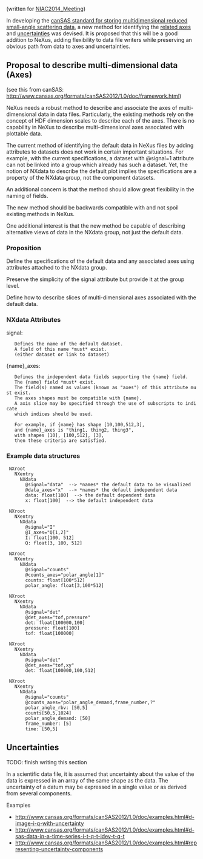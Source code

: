 (written for [[NIAC2014_Meeting]])

In developing the [http://www.cansas.org/formats/canSAS2012/1.0/doc/ canSAS standard for storing multidimensional reduced small-angle scattering data], a new method for identifying the [http://www.cansas.org/formats/canSAS2012/1.0/doc/implementation.html#algorithm-to-identify-values-given-a-set-of-indices-on-the-i-data related axes] and [http://www.cansas.org/formats/canSAS2012/1.0/doc/framework.html#index-5 uncertainties] was devised.  It is proposed that this will be a good addition to NeXus, adding flexibility to data file writers while preserving an obvious path from data to axes and uncertainties.

== Proposal to describe multi-dimensional data (Axes) ==

(see this from canSAS: http://www.cansas.org/formats/canSAS2012/1.0/doc/framework.html)

NeXus needs a robust method to describe and associate the axes of multi-dimensional
data in data files.  Particularly, the existing methods rely on the concept of
HDF dimension scales to describe each of the axes.  There is no capability in
NeXus to describe multi-dimensional axes associated with plottable data.

The current method of identifying the default data in NeXus files by adding
attributes to datasets does not work in certain important situations.
For example, with the current specifications, a dataset with @signal=1 attribute
can not be linked into a group which already has such a dataset.  Yet, the notion of
NXdata to describe the default plot implies the specifications are a property
of the NXdata group, not the component datasets.

An additional concern is that the method should allow great flexibility in the
naming of fields.

The new method should be backwards compatible with and not spoil existing
methods in NeXus.

One additional interest is that the new method be capable of describing
alternative views of data in the NXdata group, not just the default data.

=== Proposition ===

Define the specifications of the default data and any associated axes
using attributes attached to the NXdata group.

Preserve the simplicity of the signal attribute but provide it at the group level.

Define how to describe slices of multi-dimensional axes associated with the
default data.

=== NXdata Attributes ===

signal: 
	Defines the name of the default dataset.
	A field of this name *must* exist.
	(either dataset or link to dataset)

{name}_axes: 
	Defines the independent data fields supporting the {name} field.
	The {name} field *must* exist.
	The field(s) named as values (known as "axes") of this attribute must exist.
	The axes shapes must be compatible with {name}.
	A axis slice may be specified through the use of subscripts to indicate
	which indices should be used.
	
	For example, if {name} has shape [10,100,512,3],
	and {name}_axes is "thing1, thing2, thing3",
	with shapes [10], [100,512], [3],
	then these criteria are satisfied.

=== Example data structures ===
  
  NXroot
    NXentry
      NXdata
        @signal="data"  --> *names* the default data to be visualized
        @data_axes="x"  --> *names* the default independent data
        data: float[100]  --> the default dependent data
        x: float[100]  --> the default independent data

  NXroot
    NXentry
      NXdata
        @signal="I"
        @I_axes="Q[1,2]"
        I: float[100, 512]
        Q: float[3, 100, 512]

  NXroot
    NXentry
      NXdata
        @signal="counts"
        @counts_axes="polar_angle[1]"
        counts: float[100*512]
        polar_angle: float[3,100*512]

  NXroot
    NXentry
      NXdata
        @signal="det"
        @det_axes="tof,pressure"
        det: float[100000,100]
        pressure: float[100]
        tof: float[100000]

  NXroot
    NXentry
      NXdata
        @signal="det"
        @det_axes="tof,xy"
        det: float[100000,100,512]

  NXroot
    NXentry
      NXdata
        @signal="counts"
        @counts_axes="polar_angle_demand,frame_number,?"
        polar_angle_rbv: [50,5]
        counts[50,5,1024]
        polar_angle_demand: [50]
        frame_number: [5]
        time: [50,5]

== Uncertainties ==

TODO: finish writing this section

In a scientific data file, it is assumed that uncertainty about the value of the data is expressed in an array of the same shape as the data.  The uncertainty of a datum may be expressed in a single value or as derived from several components.

Examples
* http://www.cansas.org/formats/canSAS2012/1.0/doc/examples.html#d-image-i-q-with-uncertainty
* http://www.cansas.org/formats/canSAS2012/1.0/doc/examples.html#d-sas-data-in-a-time-series-i-t-q-t-idev-t-q-t
* http://www.cansas.org/formats/canSAS2012/1.0/doc/examples.html#representing-uncertainty-components